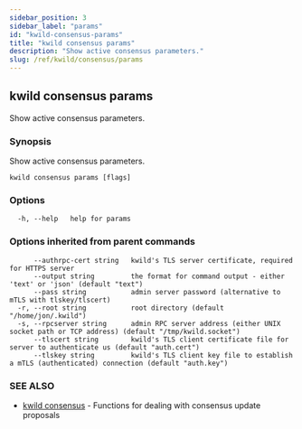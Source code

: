 ```yaml
---
sidebar_position: 3
sidebar_label: "params"
id: "kwild-consensus-params"
title: "kwild consensus params"
description: "Show active consensus parameters."
slug: /ref/kwild/consensus/params
---
```


## kwild consensus params

Show active consensus parameters.

### Synopsis

Show active consensus parameters.

```
kwild consensus params [flags]
```

### Options

```
  -h, --help   help for params
```

### Options inherited from parent commands

```
      --authrpc-cert string   kwild's TLS server certificate, required for HTTPS server
      --output string         the format for command output - either 'text' or 'json' (default "text")
      --pass string           admin server password (alternative to mTLS with tlskey/tlscert)
  -r, --root string           root directory (default "/home/jon/.kwild")
  -s, --rpcserver string      admin RPC server address (either UNIX socket path or TCP address) (default "/tmp/kwild.socket")
      --tlscert string        kwild's TLS client certificate file for server to authenticate us (default "auth.cert")
      --tlskey string         kwild's TLS client key file to establish a mTLS (authenticated) connection (default "auth.key")
```

### SEE ALSO

* [kwild consensus](/docs/ref/kwild/consensus)	 - Functions for dealing with consensus update proposals


